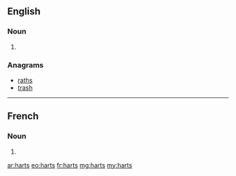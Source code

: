 ==English==

===Noun===
{{head|en|plural}}

# {{plural of|hart|lang=en|nocat=1}}

===Anagrams===
* [[raths#English|raths]]
* [[trash#English|trash]]

----

==French==

===Noun===
{{head|fr|plural}}

# {{plural of|hart|lang=fr|nocat=1}}

[[ar:harts]]
[[eo:harts]]
[[fr:harts]]
[[mg:harts]]
[[my:harts]]
